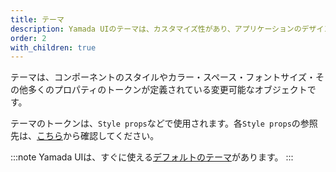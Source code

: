 ```yaml
---
title: テーマ
description: Yamada UIのテーマは、カスタマイズ性があり、アプリケーションのデザインの一貫性を担保します。
order: 2
with_children: true
---
```


テーマは、コンポーネントのスタイルやカラー・スペース・フォントサイズ・その他多くのプロパティのトークンが定義されている変更可能なオブジェクトです。

テーマのトークンは、`Style props`などで使用されます。各`Style props`の参照先は、[こちら](/styled-system/style-props)から確認してください。

:::note
Yamada UIは、すぐに使える[デフォルトのテーマ](/styled-system/theming/default-theme)があります。
:::
